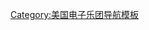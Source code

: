 {{Navbox Musical artist
| name       = Owl City
| title      = [[貓頭鷹之城]]
| bodyclass  = hlist
| background = group_or_band
| above      = 
* {{le|貓頭鷹城市音樂作品列表|Owl City discography|音樂作品}}
* {{le|貓頭鷹城市歌曲列表|List of songs recorded by Owl City|歌曲列表}}

| group1 = 錄音室專輯
| list1 = 
* 《{{le|Maybe I'm Dreaming}}》
* 《{{le|海洋眼眸|Ocean Eyes (album)}}》
* 《{{le|美麗人生 (貓頭鷹城市專輯)|All Things Bright and Beautiful (album)|美麗人生}}》
* 《{{le|仲夏車站|The Midsummer Station}}》
* 《{{le|移動樂隊|Mobile Orchestra}}》
* 《{{le|Cinematic (貓頭鷹城市專輯)|Cinematic (Owl City album)|Cinematic}}》

| group2 = 迷你專輯
| list2 = 
* 《{{le|Of June}}》
* 《{{le|Shooting Star (迷你專輯)|Shooting Star (EP)|Shooting Star}}》
* 《{{le|The Midsummer Station - Acoustic (迷你專輯)|The Midsummer Station - Acoustic EP|The Midsummer Station Acoustic}}》
* 《{{le|Ultraviolet (迷你專輯)|Ultraviolet (EP)|Ultraviolet}}》

| group3 = 單曲
| list3 = 
* {{单双书号转换|{{le|Fireflies (貓頭鷹城市歌曲)|Fireflies (Owl City song)|Fireflies}}}}
* {{单双书号转换|{{le|Vanilla Twilight}}}}
* {{单双书号转换|{{le|Umbrella Beach}}}}
* {{单双书号转换|{{le|Peppermint Winter}}}}
* {{单双书号转换|{{le|Alligator Sky}}}}
* {{单双书号转换|{{le|Galaxies (歌曲)|Galaxies (song)|Galaxies}}}}
* {{单双书号转换|{{le|Lonely Lullaby}}}}
* {{单双书号转换|{{le|流星 (貓頭鷹城市歌曲)|Shooting Star (Owl City song)|流星}}}}
* {{单双书号转换|[[美好時光 (貓頭鷹城市與卡莉蕾歌曲)|美好時光]]}}
* {{单双书号转换|{{le|Beautiful Times}}}}
* {{单双书号转换|{{le|Verge (歌曲)|Verge (song)|Verge}}}}

| group5 = 其他歌曲
| list5  =
* {{单双书号转换|{{le|When Can I See You Again?}}}}
<!--DO NOT add "When Can I See You Again?" as a single. Owl City recorded a music video, but the song wasn't released as a single. DO NOT add that or anything else as a single without a reliable source EXPLICITLY calling it a single.-->

| group6 = 合作單曲
| list6  =
* {{单双书号转换|{{le|Youtopia}}}}
* {{单双书号转换|{{le|Middledistancerunner}}}}

}}<noinclude>
[[Category:美国电子乐团导航模板]]
</noinclude>